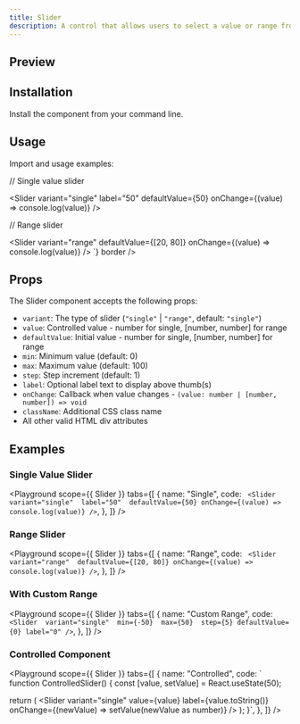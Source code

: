 ```yaml
---
title: Slider
description: A control that allows users to select a value or range from a given range.
---
```


## Preview

<Preview>
  <Flex direction="column" gap="large">
    <Slider variant="single" label="50" defaultValue={50} />
    <Slider variant="range" defaultValue={[20, 80]} />
  </Flex>
</Preview>

## Installation

Install the component from your command line.

<LiveProvider>
  <LiveEditor code={`npm install @raystack/apsara`} border />
</LiveProvider>

## Usage

Import and usage examples:

<LiveProvider>
  <LiveEditor code={`

// Single value slider

<Slider
  variant="single"
  label="50"
  defaultValue={50}
  onChange={(value) => console.log(value)}
/>

// Range slider

<Slider 
  variant="range" 
  defaultValue={[20, 80]} 
  onChange={(value) => console.log(value)} 
/>
`} border />
</LiveProvider>

## Props

The Slider component accepts the following props:

- `variant`: The type of slider (`"single"` | `"range"`, default: `"single"`)
- `value`: Controlled value - number for single, [number, number] for range
- `defaultValue`: Initial value - number for single, [number, number] for range
- `min`: Minimum value (default: 0)
- `max`: Maximum value (default: 100)
- `step`: Step increment (default: 1)
- `label`: Optional label text to display above thumb(s)
- `onChange`: Callback when value changes - `(value: number | [number, number]) => void`
- `className`: Additional CSS class name
- All other valid HTML div attributes

## Examples

### Single Value Slider

<Playground
  scope={{ Slider }}
  tabs={[
    {
      name: "Single",
      code: `
<Slider 
  variant="single" 
  label="50" 
  defaultValue={50}
  onChange={(value) => console.log(value)}
/>`,
    },
  ]}
/>

### Range Slider

<Playground
  scope={{ Slider }}
  tabs={[
    {
      name: "Range",
      code: `
<Slider 
  variant="range" 
  defaultValue={[20, 80]}
  onChange={(value) => console.log(value)}
/>`,
    },
  ]}
/>

### With Custom Range

<Playground
  scope={{ Slider }}
  tabs={[
    {
      name: "Custom Range",
      code: `
<Slider 
  variant="single" 
  min={-50} 
  max={50} 
  step={5}
  defaultValue={0}
  label="0"
/>`,
    },
  ]}
/>

### Controlled Component

<Playground
  scope={{ Slider }}
  tabs={[
    {
      name: "Controlled",
      code: `
function ControlledSlider() {
  const [value, setValue] = React.useState(50);
  
  return (
    <Slider 
      variant="single" 
      value={value} 
      label={value.toString()}
      onChange={(newValue) => setValue(newValue as number)}
    />
  );
}`,
    },
  ]}
/>
